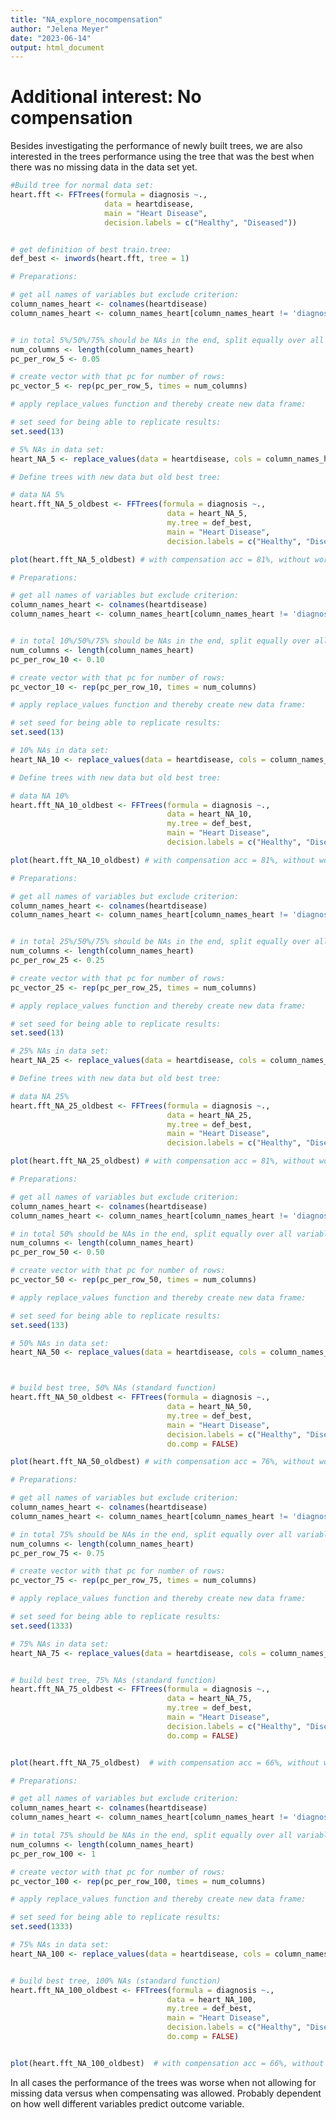 ```yaml
---
title: "NA_explore_nocompensation"
author: "Jelena Meyer"
date: "2023-06-14"
output: html_document
---
```


# Additional interest: No compensation
Besides investigating the performance of newly built trees, we are also interested in the trees performance using the tree that was the best when there was no missing data in the data set yet.

```r

#Build tree for normal data set:
heart.fft <- FFTrees(formula = diagnosis ~.,
                     data = heartdisease,
                     main = "Heart Disease",
                     decision.labels = c("Healthy", "Diseased"))


# get definition of best train.tree:
def_best <- inwords(heart.fft, tree = 1)

```


```r


# Preparations:

# get all names of variables but exclude criterion: 
column_names_heart <- colnames(heartdisease)
column_names_heart <- column_names_heart[column_names_heart != 'diagnosis']


# in total 5%/50%/75% should be NAs in the end, split equally over all variables: 
num_columns <- length(column_names_heart)
pc_per_row_5 <- 0.05

# create vector with that pc for number of rows:
pc_vector_5 <- rep(pc_per_row_5, times = num_columns)

# apply replace_values function and thereby create new data frame:

# set seed for being able to replicate results:
set.seed(13)

# 5% NAs in data set:
heart_NA_5 <- replace_values(data = heartdisease, cols = column_names_heart, amount = pc_vector_5)

# Define trees with new data but old best tree:

# data NA 5%
heart.fft_NA_5_oldbest <- FFTrees(formula = diagnosis ~.,
                                   data = heart_NA_5,
                                   my.tree = def_best,
                                   main = "Heart Disease",
                                   decision.labels = c("Healthy", "Diseased"))

plot(heart.fft_NA_5_oldbest) # with compensation acc = 81%, without worse!


```



```r


# Preparations:

# get all names of variables but exclude criterion: 
column_names_heart <- colnames(heartdisease)
column_names_heart <- column_names_heart[column_names_heart != 'diagnosis']


# in total 10%/50%/75% should be NAs in the end, split equally over all variables: 
num_columns <- length(column_names_heart)
pc_per_row_10 <- 0.10

# create vector with that pc for number of rows:
pc_vector_10 <- rep(pc_per_row_10, times = num_columns)

# apply replace_values function and thereby create new data frame:

# set seed for being able to replicate results:
set.seed(13)

# 10% NAs in data set:
heart_NA_10 <- replace_values(data = heartdisease, cols = column_names_heart, amount = pc_vector_10)

# Define trees with new data but old best tree:

# data NA 10%
heart.fft_NA_10_oldbest <- FFTrees(formula = diagnosis ~.,
                                   data = heart_NA_10,
                                   my.tree = def_best,
                                   main = "Heart Disease",
                                   decision.labels = c("Healthy", "Diseased"))

plot(heart.fft_NA_10_oldbest) # with compensation acc = 81%, without worse!


```


```r


# Preparations:

# get all names of variables but exclude criterion: 
column_names_heart <- colnames(heartdisease)
column_names_heart <- column_names_heart[column_names_heart != 'diagnosis']


# in total 25%/50%/75% should be NAs in the end, split equally over all variables: 
num_columns <- length(column_names_heart)
pc_per_row_25 <- 0.25

# create vector with that pc for number of rows:
pc_vector_25 <- rep(pc_per_row_25, times = num_columns)

# apply replace_values function and thereby create new data frame:

# set seed for being able to replicate results:
set.seed(13)

# 25% NAs in data set:
heart_NA_25 <- replace_values(data = heartdisease, cols = column_names_heart, amount = pc_vector_25)

# Define trees with new data but old best tree:

# data NA 25%
heart.fft_NA_25_oldbest <- FFTrees(formula = diagnosis ~.,
                                   data = heart_NA_25,
                                   my.tree = def_best,
                                   main = "Heart Disease",
                                   decision.labels = c("Healthy", "Diseased"))

plot(heart.fft_NA_25_oldbest) # with compensation acc = 81%, without worse!


```


```r

# Preparations:

# get all names of variables but exclude criterion: 
column_names_heart <- colnames(heartdisease)
column_names_heart <- column_names_heart[column_names_heart != 'diagnosis']

# in total 50% should be NAs in the end, split equally over all variables: 
num_columns <- length(column_names_heart)
pc_per_row_50 <- 0.50

# create vector with that pc for number of rows:
pc_vector_50 <- rep(pc_per_row_50, times = num_columns)

# apply replace_values function and thereby create new data frame:

# set seed for being able to replicate results:
set.seed(133)

# 50% NAs in data set:
heart_NA_50 <- replace_values(data = heartdisease, cols = column_names_heart, amount = pc_vector_50)



# build best tree, 50% NAs (standard function)
heart.fft_NA_50_oldbest <- FFTrees(formula = diagnosis ~.,
                                   data = heart_NA_50,
                                   my.tree = def_best,
                                   main = "Heart Disease",
                                   decision.labels = c("Healthy", "Diseased"),
                                   do.comp = FALSE)

plot(heart.fft_NA_50_oldbest) # with compensation acc = 76%, without worse!


```


```r

# Preparations:

# get all names of variables but exclude criterion: 
column_names_heart <- colnames(heartdisease)
column_names_heart <- column_names_heart[column_names_heart != 'diagnosis']

# in total 75% should be NAs in the end, split equally over all variables: 
num_columns <- length(column_names_heart)
pc_per_row_75 <- 0.75

# create vector with that pc for number of rows:
pc_vector_75 <- rep(pc_per_row_75, times = num_columns)

# apply replace_values function and thereby create new data frame:

# set seed for being able to replicate results:
set.seed(1333)

# 75% NAs in data set:
heart_NA_75 <- replace_values(data = heartdisease, cols = column_names_heart, amount = pc_vector_75)


# build best tree, 75% NAs (standard function)
heart.fft_NA_75_oldbest <- FFTrees(formula = diagnosis ~.,
                                   data = heart_NA_75,
                                   my.tree = def_best,
                                   main = "Heart Disease",
                                   decision.labels = c("Healthy", "Diseased"),
                                   do.comp = FALSE)


plot(heart.fft_NA_75_oldbest)  # with compensation acc = 66%, without worse!

```



```r

# Preparations:

# get all names of variables but exclude criterion: 
column_names_heart <- colnames(heartdisease)
column_names_heart <- column_names_heart[column_names_heart != 'diagnosis']

# in total 75% should be NAs in the end, split equally over all variables: 
num_columns <- length(column_names_heart)
pc_per_row_100 <- 1

# create vector with that pc for number of rows:
pc_vector_100 <- rep(pc_per_row_100, times = num_columns)

# apply replace_values function and thereby create new data frame:

# set seed for being able to replicate results:
set.seed(1333)

# 75% NAs in data set:
heart_NA_100 <- replace_values(data = heartdisease, cols = column_names_heart, amount = pc_vector_100)


# build best tree, 100% NAs (standard function)
heart.fft_NA_100_oldbest <- FFTrees(formula = diagnosis ~.,
                                   data = heart_NA_100,
                                   my.tree = def_best,
                                   main = "Heart Disease",
                                   decision.labels = c("Healthy", "Diseased"),
                                   do.comp = FALSE)


plot(heart.fft_NA_100_oldbest)  # with compensation acc = 66%, without worse!

```




In all cases the performance of the trees was worse when not allowing for missing data versus when compensating was allowed.
Probably dependent on how well different variables predict outcome variable.
